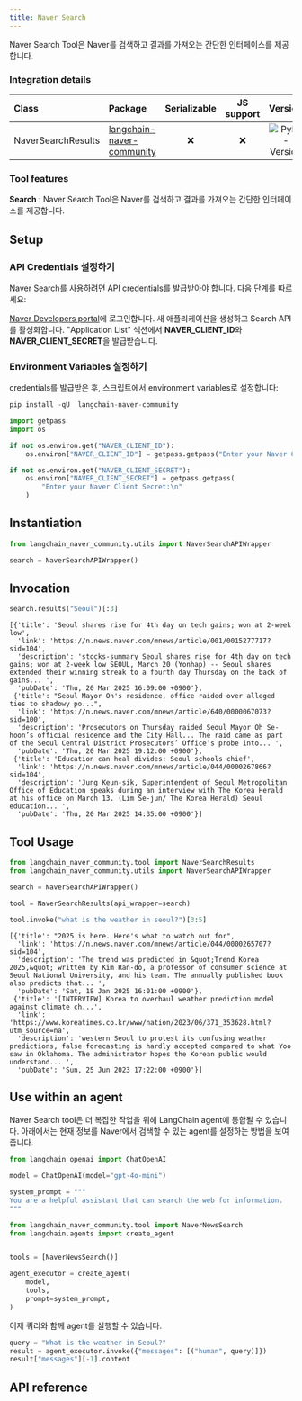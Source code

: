 ```yaml
---
title: Naver Search
---
```


Naver Search Tool은 Naver를 검색하고 결과를 가져오는 간단한 인터페이스를 제공합니다.

### Integration details

| Class | Package | Serializable | JS support |  Version |
| :--- | :--- | :---: | :---: | :---: |
| NaverSearchResults | [langchain-naver-community](https://pypi.org/project/langchain-naver-community/) | ❌ | ❌ |  ![PyPI - Version](https://img.shields.io/pypi/v/langchain-naver-community?style=flat-square&label=%20) |

### Tool features

**Search** : Naver Search Tool은 Naver를 검색하고 결과를 가져오는 간단한 인터페이스를 제공합니다.

## Setup

### API Credentials 설정하기

Naver Search를 사용하려면 API credentials를 발급받아야 합니다. 다음 단계를 따르세요:

[Naver Developers portal](https://developers.naver.com/main/)에 로그인합니다.
새 애플리케이션을 생성하고 Search API를 활성화합니다.
"Application List" 섹션에서 **NAVER_CLIENT_ID**와 **NAVER_CLIENT_SECRET**을 발급받습니다.

### Environment Variables 설정하기

credentials를 발급받은 후, 스크립트에서 environment variables로 설정합니다:

```python
pip install -qU  langchain-naver-community
```

```python
import getpass
import os

if not os.environ.get("NAVER_CLIENT_ID"):
    os.environ["NAVER_CLIENT_ID"] = getpass.getpass("Enter your Naver Client ID:\n")

if not os.environ.get("NAVER_CLIENT_SECRET"):
    os.environ["NAVER_CLIENT_SECRET"] = getpass.getpass(
        "Enter your Naver Client Secret:\n"
    )
```

## Instantiation

```python
from langchain_naver_community.utils import NaverSearchAPIWrapper

search = NaverSearchAPIWrapper()
```

## Invocation

```python
search.results("Seoul")[:3]
```

```output
[{'title': 'Seoul shares rise for 4th day on tech gains; won at 2-week low',
  'link': 'https://n.news.naver.com/mnews/article/001/0015277717?sid=104',
  'description': 'stocks-summary Seoul shares rise for 4th day on tech gains; won at 2-week low SEOUL, March 20 (Yonhap) -- Seoul shares extended their winning streak to a fourth day Thursday on the back of gains... ',
  'pubDate': 'Thu, 20 Mar 2025 16:09:00 +0900'},
 {'title': "Seoul Mayor Oh's residence, office raided over alleged ties to shadowy po...",
  'link': 'https://n.news.naver.com/mnews/article/640/0000067073?sid=100',
  'description': 'Prosecutors on Thursday raided Seoul Mayor Oh Se-hoon’s official residence and the City Hall... The raid came as part of the Seoul Central District Prosecutors’ Office’s probe into... ',
  'pubDate': 'Thu, 20 Mar 2025 19:12:00 +0900'},
 {'title': 'Education can heal divides: Seoul schools chief',
  'link': 'https://n.news.naver.com/mnews/article/044/0000267866?sid=104',
  'description': 'Jung Keun-sik, Superintendent of Seoul Metropolitan Office of Education speaks during an interview with The Korea Herald at his office on March 13. (Lim Se-jun/ The Korea Herald) Seoul education... ',
  'pubDate': 'Thu, 20 Mar 2025 14:35:00 +0900'}]
```

## Tool Usage

```python
from langchain_naver_community.tool import NaverSearchResults
from langchain_naver_community.utils import NaverSearchAPIWrapper

search = NaverSearchAPIWrapper()

tool = NaverSearchResults(api_wrapper=search)

tool.invoke("what is the weather in seoul?")[3:5]
```

```output
[{'title': "2025 is here. Here's what to watch out for",
  'link': 'https://n.news.naver.com/mnews/article/044/0000265707?sid=104',
  'description': 'The trend was predicted in &quot;Trend Korea 2025,&quot; written by Kim Ran-do, a professor of consumer science at Seoul National University, and his team. The annually published book also predicts that... ',
  'pubDate': 'Sat, 18 Jan 2025 16:01:00 +0900'},
 {'title': '[INTERVIEW] Korea to overhaul weather prediction model against climate ch...',
  'link': 'https://www.koreatimes.co.kr/www/nation/2023/06/371_353628.html?utm_source=na',
  'description': 'western Seoul to protest its confusing weather predictions, false forecasting is hardly accepted compared to what Yoo saw in Oklahoma. The administrator hopes the Korean public would understand... ',
  'pubDate': 'Sun, 25 Jun 2023 17:22:00 +0900'}]
```

## Use within an agent

Naver Search tool은 더 복잡한 작업을 위해 LangChain agent에 통합될 수 있습니다. 아래에서는 현재 정보를 Naver에서 검색할 수 있는 agent를 설정하는 방법을 보여줍니다.

```python
from langchain_openai import ChatOpenAI

model = ChatOpenAI(model="gpt-4o-mini")

system_prompt = """
You are a helpful assistant that can search the web for information.
"""
```

```python
from langchain_naver_community.tool import NaverNewsSearch
from langchain.agents import create_agent


tools = [NaverNewsSearch()]

agent_executor = create_agent(
    model,
    tools,
    prompt=system_prompt,
)
```

이제 쿼리와 함께 agent를 실행할 수 있습니다.

```python
query = "What is the weather in Seoul?"
result = agent_executor.invoke({"messages": [("human", query)]})
result["messages"][-1].content
```

## API reference